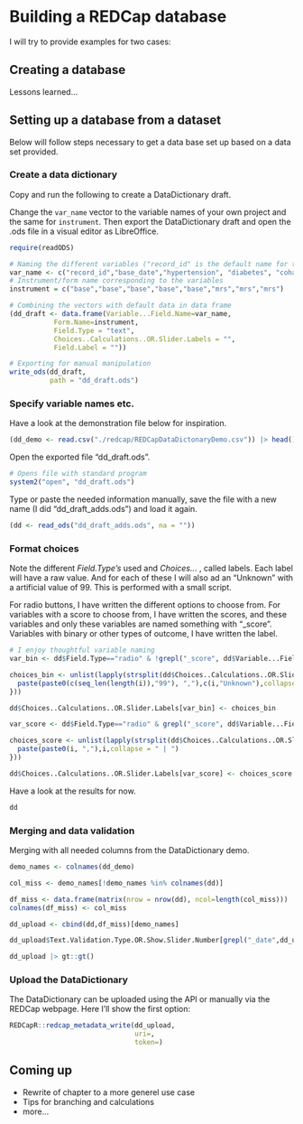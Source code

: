 # Building a REDCap database {#redcap-data}

I will try to provide examples for two cases: 

## Creating a database {#redcap-scratch}

Lessons learned...


## Setting up a database from a dataset {#redcap-dataset}

Below will follow steps necessary to get a data base set up based on a data set provided.

### Create a data dictionary

Copy and run the following to create a DataDictionary draft.

Change the `var_name` vector to the variable names of your own project and the same for `instrument`. Then export the DataDictionary draft and open the .ods file in a visual editor as LibreOffice.

```r
require(readODS)

# Naming the different variables ("record_id" is the default name for the record number)
var_name <- c("record_id","base_date","hypertension", "diabetes", "cohabitation","mrs_assessed","mrs_date","mrs_score") 
# Instrument/form name corresponding to the variables
instrument = c("base","base","base","base","base","mrs","mrs","mrs")

# Combining the vectors with default data in data frame
(dd_draft <- data.frame(Variable...Field.Name=var_name,
           Form.Name=instrument,
           Field.Type = "text",
           Choices..Calculations..OR.Slider.Labels = "",
           Field.Label = ""))

# Exporting for manual manipulation
write_ods(dd_draft,
          path = "dd_draft.ods")
```

### Specify variable names etc.

Have a look at the demonstration file below for inspiration.

```r
(dd_demo <- read.csv("./redcap/REDCapDataDictonaryDemo.csv")) |> head() |> gt::gt()
```

Open the exported file "dd_draft.ods".

```r
# Opens file with standard program
system2("open", "dd_draft.ods")
```

Type or paste the needed information manually, save the file with a new name (I did "dd_draft_adds.ods") and load it again.

```r
(dd <- read_ods("dd_draft_adds.ods", na = ""))
```

### Format choices

Note the different _Field.Type's_ used and _Choices.._. , called labels. Each label will have a raw value. And for each of these I will also ad an "Unknown" with a artificial value of 99. This is performed with a small script.

For radio buttons, I have written the different options to choose from. For variables with a score to choose from, I have written the scores, and these variables and only these variables are named something with "_score". Variables with binary or other types of outcome, I have written the label.

```r
# I enjoy thoughtful variable naming
var_bin <- dd$Field.Type=="radio" & !grepl("_score", dd$Variable...Field.Name)

choices_bin <- unlist(lapply(strsplit(dd$Choices..Calculations..OR.Slider.Labels[var_bin], split = ", "),function(i){
  paste(paste0(c(seq_len(length(i)),"99"), ","),c(i,"Unknown"),collapse = " | ")
}))

dd$Choices..Calculations..OR.Slider.Labels[var_bin] <- choices_bin
```

```r
var_score <- dd$Field.Type=="radio" & grepl("_score", dd$Variable...Field.Name)

choices_score <- unlist(lapply(strsplit(dd$Choices..Calculations..OR.Slider.Labels[var_score], split = ", "),function(i){
  paste(paste0(i, ","),i,collapse = " | ")
}))

dd$Choices..Calculations..OR.Slider.Labels[var_score] <- choices_score
```

Have a look at the results for now.

```r
dd
```

### Merging and data validation

Merging with all needed columns from the DataDictionary demo.

```r
demo_names <- colnames(dd_demo)

col_miss <- demo_names[!demo_names %in% colnames(dd)]

df_miss <- data.frame(matrix(nrow = nrow(dd), ncol=length(col_miss)))
colnames(df_miss) <- col_miss

dd_upload <- cbind(dd,df_miss)[demo_names]

dd_upload$Text.Validation.Type.OR.Show.Slider.Number[grepl("_date",dd_upload$Variable...Field.Name)] <- "date_dmy"

dd_upload |> gt::gt()
```


### Upload the DataDictionary

The DataDictionary can be uploaded using the API or manually via the REDCap webpage. Here I'll show the first option:

```r
REDCapR::redcap_metadata_write(dd_upload,
                               uri=,
                               token=)
```


## Coming up

- Rewrite of chapter to a more generel use case
- Tips for branching and calculations
- more...
